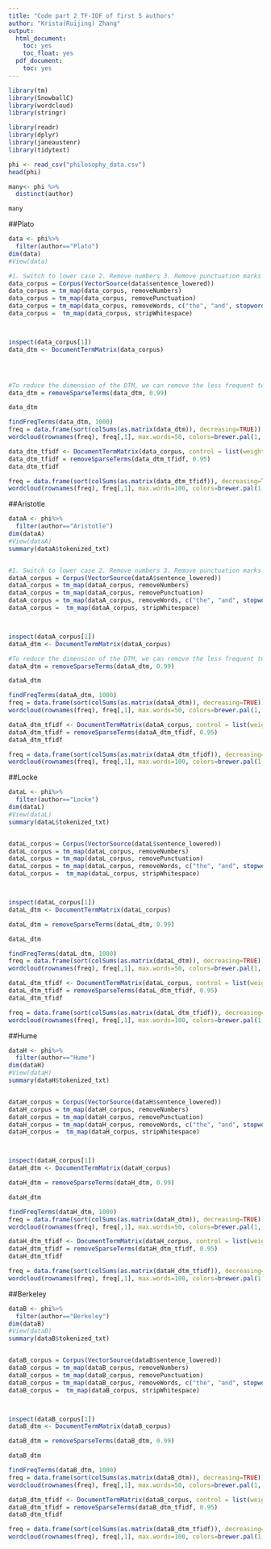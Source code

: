 ```yaml
---
title: "Code part 2 TF-IDF of first 5 authors"
author: "Krista(Ruijing) Zhang"
output:
  html_document:
    toc: yes
    toc_float: yes
  pdf_document:
    toc: yes
---
```

```r
library(tm)
library(SnowballC)
library(wordcloud)
library(stringr)
```
```r
library(readr)
library(dplyr)
library(janeaustenr)
library(tidytext)

phi <- read_csv("philosophy_data.csv")
head(phi)
```
```r
many<- phi %>%
  distinct(author)

many
```

##Plato
```r
data <- phi%>% 
  filter(author=="Plato")
dim(data)
#View(data)

#1. Switch to lower case 2. Remove numbers 3. Remove punctuation marks and stopwords 4. Remove extra whitespaces
data_corpus = Corpus(VectorSource(data$sentence_lowered))
data_corpus = tm_map(data_corpus, removeNumbers)
data_corpus = tm_map(data_corpus, removePunctuation)
data_corpus = tm_map(data_corpus, removeWords, c("the", "and", stopwords("english")))
data_corpus =  tm_map(data_corpus, stripWhitespace)



inspect(data_corpus[1])
data_dtm <- DocumentTermMatrix(data_corpus)




#To reduce the dimension of the DTM, we can remove the less frequent terms such that the sparsity is less than 0.95
data_dtm = removeSparseTerms(data_dtm, 0.99)

data_dtm
```


```r
findFreqTerms(data_dtm, 1000)
freq = data.frame(sort(colSums(as.matrix(data_dtm)), decreasing=TRUE))
wordcloud(rownames(freq), freq[,1], max.words=50, colors=brewer.pal(1, "Dark2"))
```


```r
data_dtm_tfidf <- DocumentTermMatrix(data_corpus, control = list(weighting = weightTfIdf))
data_dtm_tfidf = removeSparseTerms(data_dtm_tfidf, 0.95)
data_dtm_tfidf
```
```r
freq = data.frame(sort(colSums(as.matrix(data_dtm_tfidf)), decreasing=TRUE))
wordcloud(rownames(freq), freq[,1], max.words=100, colors=brewer.pal(1, "Dark2"))
```

##Aristotle
```r
dataA <- phi%>% 
  filter(author=="Aristotle")
dim(dataA)
#View(dataA)
summary(dataA$tokenized_txt)


#1. Switch to lower case 2. Remove numbers 3. Remove punctuation marks and stopwords 4. Remove extra whitespaces
dataA_corpus = Corpus(VectorSource(dataA$sentence_lowered))
dataA_corpus = tm_map(dataA_corpus, removeNumbers)
dataA_corpus = tm_map(dataA_corpus, removePunctuation)
dataA_corpus = tm_map(dataA_corpus, removeWords, c("the", "and", stopwords("english")))
dataA_corpus =  tm_map(dataA_corpus, stripWhitespace)



inspect(dataA_corpus[1])
dataA_dtm <- DocumentTermMatrix(dataA_corpus)


```

```r

#To reduce the dimension of the DTM, we can remove the less frequent terms such that the sparsity is less than 0.95
dataA_dtm = removeSparseTerms(dataA_dtm, 0.99)

dataA_dtm
```


```r
findFreqTerms(dataA_dtm, 1000)
freq = data.frame(sort(colSums(as.matrix(dataA_dtm)), decreasing=TRUE))
wordcloud(rownames(freq), freq[,1], max.words=50, colors=brewer.pal(1, "Dark2"))
```


```r
dataA_dtm_tfidf <- DocumentTermMatrix(dataA_corpus, control = list(weighting = weightTfIdf))
dataA_dtm_tfidf = removeSparseTerms(dataA_dtm_tfidf, 0.95)
dataA_dtm_tfidf
```
```r
freq = data.frame(sort(colSums(as.matrix(dataA_dtm_tfidf)), decreasing=TRUE))
wordcloud(rownames(freq), freq[,1], max.words=100, colors=brewer.pal(1, "Dark2"))
```




##Locke
```r
dataL <- phi%>% 
  filter(author=="Locke")
dim(dataL)
#View(dataL)
summary(dataL$tokenized_txt)


dataL_corpus = Corpus(VectorSource(dataL$sentence_lowered))
dataL_corpus = tm_map(dataL_corpus, removeNumbers)
dataL_corpus = tm_map(dataL_corpus, removePunctuation)
dataL_corpus = tm_map(dataL_corpus, removeWords, c("the", "and", stopwords("english")))
dataL_corpus =  tm_map(dataL_corpus, stripWhitespace)



inspect(dataL_corpus[1])
dataL_dtm <- DocumentTermMatrix(dataL_corpus)

dataL_dtm = removeSparseTerms(dataL_dtm, 0.99)

dataL_dtm
```


```r
findFreqTerms(dataL_dtm, 1000)
freq = data.frame(sort(colSums(as.matrix(dataL_dtm)), decreasing=TRUE))
wordcloud(rownames(freq), freq[,1], max.words=50, colors=brewer.pal(1, "Dark2"))
```


```r
dataL_dtm_tfidf <- DocumentTermMatrix(dataL_corpus, control = list(weighting = weightTfIdf))
dataL_dtm_tfidf = removeSparseTerms(dataL_dtm_tfidf, 0.95)
dataL_dtm_tfidf
```
```r
freq = data.frame(sort(colSums(as.matrix(dataL_dtm_tfidf)), decreasing=TRUE))
wordcloud(rownames(freq), freq[,1], max.words=100, colors=brewer.pal(1, "Dark2"))
```


##Hume
```r
dataH <- phi%>% 
  filter(author=="Hume")
dim(dataH)
#View(dataH)
summary(dataH$tokenized_txt)


dataH_corpus = Corpus(VectorSource(dataH$sentence_lowered))
dataH_corpus = tm_map(dataH_corpus, removeNumbers)
dataH_corpus = tm_map(dataH_corpus, removePunctuation)
dataH_corpus = tm_map(dataH_corpus, removeWords, c("the", "and", stopwords("english")))
dataH_corpus =  tm_map(dataH_corpus, stripWhitespace)



inspect(dataH_corpus[1])
dataH_dtm <- DocumentTermMatrix(dataH_corpus)

dataH_dtm = removeSparseTerms(dataH_dtm, 0.99)

dataH_dtm
```


```r
findFreqTerms(dataH_dtm, 1000)
freq = data.frame(sort(colSums(as.matrix(dataH_dtm)), decreasing=TRUE))
wordcloud(rownames(freq), freq[,1], max.words=50, colors=brewer.pal(1, "Dark2"))
```


```r
dataH_dtm_tfidf <- DocumentTermMatrix(dataH_corpus, control = list(weighting = weightTfIdf))
dataH_dtm_tfidf = removeSparseTerms(dataH_dtm_tfidf, 0.95)
dataH_dtm_tfidf
```
```r
freq = data.frame(sort(colSums(as.matrix(dataH_dtm_tfidf)), decreasing=TRUE))
wordcloud(rownames(freq), freq[,1], max.words=100, colors=brewer.pal(1, "Dark2"))
```



##Berkeley
```r
dataB <- phi%>% 
  filter(author=="Berkeley")
dim(dataB)
#View(dataB)
summary(dataB$tokenized_txt)


dataB_corpus = Corpus(VectorSource(dataB$sentence_lowered))
dataB_corpus = tm_map(dataB_corpus, removeNumbers)
dataB_corpus = tm_map(dataB_corpus, removePunctuation)
dataB_corpus = tm_map(dataB_corpus, removeWords, c("the", "and", stopwords("english")))
dataB_corpus =  tm_map(dataB_corpus, stripWhitespace)



inspect(dataB_corpus[1])
dataB_dtm <- DocumentTermMatrix(dataB_corpus)

dataB_dtm = removeSparseTerms(dataB_dtm, 0.99)

dataB_dtm
```


```r
findFreqTerms(dataB_dtm, 1000)
freq = data.frame(sort(colSums(as.matrix(dataB_dtm)), decreasing=TRUE))
wordcloud(rownames(freq), freq[,1], max.words=50, colors=brewer.pal(1, "Dark2"))
```


```r
dataB_dtm_tfidf <- DocumentTermMatrix(dataB_corpus, control = list(weighting = weightTfIdf))
dataB_dtm_tfidf = removeSparseTerms(dataB_dtm_tfidf, 0.95)
dataB_dtm_tfidf
```
```r
freq = data.frame(sort(colSums(as.matrix(dataB_dtm_tfidf)), decreasing=TRUE))
wordcloud(rownames(freq), freq[,1], max.words=100, colors=brewer.pal(1, "Dark2"))
```




































































































































































